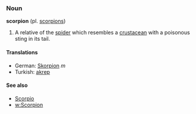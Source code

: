 ===Noun===
'''scorpion''' (pl. [[scorpions]])

#A relative of the [[spider]] which resembles a [[crustacean]] with a poisonous sting in its tail.

====Translations====
*German: [[Skorpion]] ''m''
*Turkish: [[akrep]]

====See also====
*[[Scorpio]]
*[[w:Scorpion]]